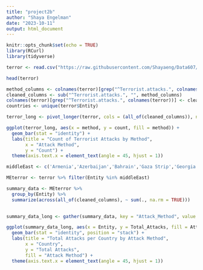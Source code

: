 ```yaml
---
title: "project2b"
author: "Shaya Engelman"
date: "2023-10-11"
output: html_document
---
```


```r
knitr::opts_chunk$set(echo = TRUE)
library(RCurl)
library(tidyverse)
```

```r
terror <- read.csv("https://raw.githubusercontent.com/Shayaeng/Data607/main/Project2/terrorist-attacks-by-method.csv")

head(terror)

method_columns <- colnames(terror)[grep("^Terrorist.attacks.", colnames(terror))]
cleaned_columns <- sub("^Terrorist.attacks.", "", method_columns)
colnames(terror)[grep("^Terrorist.attacks.", colnames(terror))] <- cleaned_columns
countries <- unique(terror$Entity)

terror_long <- pivot_longer(terror, cols = (all_of(cleaned_columns)), names_to = "method", values_to = "count")

ggplot(terror_long, aes(x = method, y = count, fill = method)) +
  geom_bar(stat = "identity") +
  labs(title = "Count of Terrorist Attacks by Method",
       x = "Attack Method",
       y = "Count") +
  theme(axis.text.x = element_text(angle = 45, hjust = 1))
```

```r
middleEast <- c('Armenia','Azerbaijan','Bahrain','Gaza Strip','Georgia','Iran','Iraq','Israel','Jordan','Kuwait','Lebanon','Oman','Qatar','Saudi Arabia','Syria','Turkey','United Arab Emirates','West Bank','Yemen')

MEterror <- terror %>% filter(Entity %in% middleEast)

summary_data <- MEterror %>%
  group_by(Entity) %>%
  summarize(across(all_of(cleaned_columns), ~ sum(., na.rm = TRUE)))
  

summary_data_long <- gather(summary_data, key = "Attack_Method", value = "Total_Attacks", -Entity)

ggplot(summary_data_long, aes(x = Entity, y = Total_Attacks, fill = Attack_Method)) +
  geom_bar(stat = "identity", position = "stack") +
  labs(title = "Total Attacks per Country by Attack Method",
       x = "Country",
       y = "Total Attacks",
       fill = "Attack Method") +
  theme(axis.text.x = element_text(angle = 45, hjust = 1))
```
